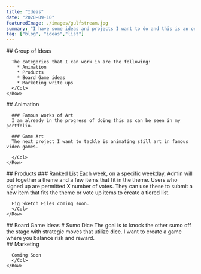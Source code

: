 ```yaml
---
title: "Ideas"
date: "2020-09-10"
featuredImage: ./images/gulfstream.jpg
summary: "I have some ideas and projects I want to do and this is an ongoing list of them."
tag: ["blog", "ideas","list"]
---
```


<Container fluid>
  <div className="pad">
    <Row>
      <Col>
      ## Group of Ideas

      The categories that I can work in are the following:
        * Animation
        * Products
        * Board Game ideas
        * Marketing write ups
      </Col>
    </Row>
  </div>
</Container>

<Container fluid className="light-grey">
  <div className="pad">
    <Row>
      <Col>
      ## Animation

      ### Famous works of Art
      I am already in the progress of doing this as can be seen in my portfolio.

      ### Game Art
      The next project I want to tackle is animating still art in famous video games.

      </Col>
    </Row>
  </div>
</Container>

<Container fluid>
  <div className="pad">
    <Row>
      <Col>
      ## Products
      ### Ranked List
      Each week, on a specific weekday, Admin will put together a theme and a few items that fit in the theme. Users who signed up are permitted X number of votes. They can use these to submit a new item that fits the theme or vote up items to create a tiered list.

      Fig Sketch Files coming soon.
      </Col>
    </Row>
  </div>
</Container>

<Container fluid className="light-grey">
  <div className="pad">
    <Row>
      <Col>
      ## Board Game ideas
      # Sumo Dice
      The goal is to knock the other sumo off the stage with strategic moves that utilize dice. I want to create a game where you balance risk and reward.
      </Col>
    </Row>
  </div>
</Container>

<Container fluid>
  <div className="pad">
    <Row>
      <Col>
      ## Marketing

      Coming Soon
      </Col>
    </Row>
  </div>
</Container>
